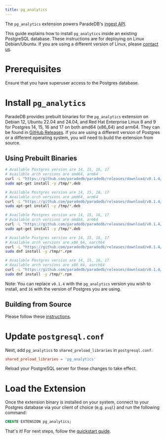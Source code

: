 ```yaml
---
title: pg_analytics
---
```


The `pg_analytics` extension powers ParadeDB's [ingest API](/ingest).

This guide explains how to install `pg_analytics` inside an existing PostgreSQL database. These
instructions are for deploying on Linux Debian/Ubuntu. If you are using a different version of Linux, please
[contact us](mailto:sales@paradedb.com).

# Prerequisites

Ensure that you have superuser access to the Postgres database.

# Install `pg_analytics`

ParadeDB provides prebuilt binaries for the `pg_analytics` extension on Debian 12, Ubuntu 22.04 and 24.04, and Red Hat Enterprise Linux 8 and 9 for Postgres 14, 15, 16 and 17 on both amd64 (x86_64) and arm64. They can be found in [GitHub Releases](https://github.com/paradedb/paradedb/releases/latest). If you
are using a different version of Postgres or a different operating system, you will need to build the extension from source.

## Using Prebuilt Binaries

<CodeGroup>

```bash Ubuntu 24.04
# Available Postgres version are 14, 15, 16, 17
# Available arch versions are amd64, arm64
curl -L "https://github.com/paradedb/paradedb/releases/download/v0.1.4/postgresql-16-pg-analytics_0.1.4-1PARADEDB-noble_amd64.deb" -o /tmp/pg_analytics.deb
sudo apt-get install -y /tmp/*.deb
```

```bash Ubuntu 22.04
# Available Postgres version are 14, 15, 16, 17
# Available arch versions are amd64, arm64
curl -L "https://github.com/paradedb/paradedb/releases/download/v0.1.4/postgresql-16-pg-analytics_0.1.4-1PARADEDB-jammy_amd64.deb" -o /tmp/pg_analytics.deb
sudo apt-get install -y /tmp/*.deb
```

```bash Debian 12
# Available Postgres version are 14, 15, 16, 17
# Available arch versions are amd64, arm64
curl -L "https://github.com/paradedb/paradedb/releases/download/v0.1.4/postgresql-16-pg-analytics_0.1.4-1PARADEDB-bookworm_amd64.deb" -o /tmp/pg_analytics.deb
sudo apt-get install -y /tmp/*.deb
```

```bash RHEL 9
# Available Postgres version are 14, 15, 16, 17
# Available arch versions are x86_64, aarch64
curl -L "https://github.com/paradedb/paradedb/releases/download/v0.1.4/pg_analytics_16-0.1.4-1PARADEDB.el9.x86_64.rpm" -o /tmp/pg_analytics.rpm
sudo dnf install -y /tmp/*.rpm
```

```bash RHEL 8
# Available Postgres version are 14, 15, 16, 17
# Available arch versions are x86_64, aarch64
curl -L "https://github.com/paradedb/paradedb/releases/download/v0.1.4/pg_analytics_16-0.1.4-1PARADEDB.el8.x86_64.rpm" -o /tmp/pg_analytics.rpm
sudo dnf install -y /tmp/*.rpm
```

</CodeGroup>

Note: You can replace `v0.1.4` with the `pg_analytics` version you wish to install, and `16` with the version of Postgres you are using.

## Building from Source

Please follow these [instructions](https://github.com/paradedb/paradedb/tree/v0.1.4/pg_analytics#installation).

# Update `postgresql.conf`

Next, add `pg_analytics` to `shared_preload_libraries` in `postgresql.conf`.

```conf
shared_preload_libraries = 'pg_analytics'
```

Reload your PostgreSQL server for these changes to take effect.

# Load the Extension

Once the extension binary is installed on your system, connect to your Postgres database via your client of choice (e.g. `psql`) and run the following command:

```sql
CREATE EXTENSION pg_analytics;
```

That's it! For next steps, follow the [quickstart guide](/ingest/quickstart).
